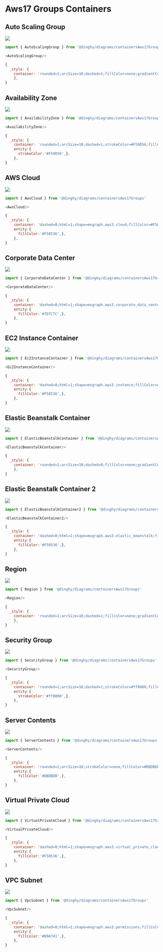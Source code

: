 
# Aws17 Groups Containers


## Auto Scaling Group

<Tabs>
  <TabItem value="Preview">

![](./auto-scaling-group.png#drawio)

  </TabItem>
  <TabItem value="Usage">
    
```js
import { AutoScalingGroup } from '@dinghy/diagrams/containersAws17Groups'

<AutoScalingGroup/>
```

  </TabItem>
  <TabItem value="Definition">
    
```js
{
  _style: {
    container: 'rounded=1;arcSize=10;dashed=1;fillColor=none;gradientColor=none;dashPattern=8 3 1 3;strokeWidth=2;',
    },
}
```

  </TabItem>
</Tabs>


## Availability Zone

<Tabs>
  <TabItem value="Preview">

![](./availability-zone.png#drawio)

  </TabItem>
  <TabItem value="Usage">
    
```js
import { AvailabilityZone } from '@dinghy/diagrams/containersAws17Groups'

<AvailabilityZone/>
```

  </TabItem>
  <TabItem value="Definition">
    
```js
{
  _style: {
    container: 'rounded=1;arcSize=10;dashed=1;strokeColor=#F59D56;fillColor=none;gradientColor=none;dashPattern=8 4;strokeWidth=2;',
    entity:{
      strokeColor:'#F59D56',},
    },
}
```

  </TabItem>
</Tabs>


## AWS Cloud

<Tabs>
  <TabItem value="Preview">

![](./aws-cloud.png#drawio)

  </TabItem>
  <TabItem value="Usage">
    
```js
import { AwsCloud } from '@dinghy/diagrams/containersAws17Groups'

<AwsCloud/>
```

  </TabItem>
  <TabItem value="Definition">
    
```js
{
  _style: {
    container: 'dashed=0;html=1;shape=mxgraph.aws3.cloud;fillColor=#F58536;gradientColor=none;dashed=0;',
    entity:{
      fillColor:'#F58536',},
    },
}
```

  </TabItem>
</Tabs>


## Corporate Data Center

<Tabs>
  <TabItem value="Preview">

![](./corporate-data-center.png#drawio)

  </TabItem>
  <TabItem value="Usage">
    
```js
import { CorporateDataCenter } from '@dinghy/diagrams/containersAws17Groups'

<CorporateDataCenter/>
```

  </TabItem>
  <TabItem value="Definition">
    
```js
{
  _style: {
    container: 'dashed=0;html=1;shape=mxgraph.aws3.corporate_data_center;fillColor=#7D7C7C;gradientColor=none;dashed=0;',
    entity:{
      fillColor:'#7D7C7C',},
    },
}
```

  </TabItem>
</Tabs>


## EC2 Instance Container

<Tabs>
  <TabItem value="Preview">

![](./ec2-instance-container.png#drawio)

  </TabItem>
  <TabItem value="Usage">
    
```js
import { Ec2InstanceContainer } from '@dinghy/diagrams/containersAws17Groups'

<Ec2InstanceContainer/>
```

  </TabItem>
  <TabItem value="Definition">
    
```js
{
  _style: {
    container: 'dashed=0;html=1;shape=mxgraph.aws3.instance;fillColor=#F58536;gradientColor=none;dashed=0;',
    entity:{
      fillColor:'#F58536',},
    },
}
```

  </TabItem>
</Tabs>


## Elastic Beanstalk Container

<Tabs>
  <TabItem value="Preview">

![](./elastic-beanstalk-container.png#drawio)

  </TabItem>
  <TabItem value="Usage">
    
```js
import { ElasticBeanstalkContainer } from '@dinghy/diagrams/containersAws17Groups'

<ElasticBeanstalkContainer/>
```

  </TabItem>
  <TabItem value="Definition">
    
```js
{
  _style: {
    container: 'rounded=1;arcSize=10;dashed=0;fillColor=none;gradientColor=none;strokeWidth=2;',
    },
}
```

  </TabItem>
</Tabs>


## Elastic Beanstalk Container 2

<Tabs>
  <TabItem value="Preview">

![](./elastic-beanstalk-container-2.png#drawio)

  </TabItem>
  <TabItem value="Usage">
    
```js
import { ElasticBeanstalkContainer2 } from '@dinghy/diagrams/containersAws17Groups'

<ElasticBeanstalkContainer2/>
```

  </TabItem>
  <TabItem value="Definition">
    
```js
{
  _style: {
    container: 'dashed=0;html=1;shape=mxgraph.aws3.elastic_beanstalk;fillColor=#F58536;gradientColor=none;dashed=0;',
    entity:{
      fillColor:'#F58536',},
    },
}
```

  </TabItem>
</Tabs>


## Region

<Tabs>
  <TabItem value="Preview">

![](./region.png#drawio)

  </TabItem>
  <TabItem value="Usage">
    
```js
import { Region } from '@dinghy/diagrams/containersAws17Groups'

<Region/>
```

  </TabItem>
  <TabItem value="Definition">
    
```js
{
  _style: {
    container: 'rounded=1;arcSize=10;dashed=1;fillColor=none;gradientColor=none;dashPattern=1 1;strokeWidth=2;',
    },
}
```

  </TabItem>
</Tabs>


## Security Group

<Tabs>
  <TabItem value="Preview">

![](./security-group.png#drawio)

  </TabItem>
  <TabItem value="Usage">
    
```js
import { SecurityGroup } from '@dinghy/diagrams/containersAws17Groups'

<SecurityGroup/>
```

  </TabItem>
  <TabItem value="Definition">
    
```js
{
  _style: {
    container: 'rounded=1;arcSize=10;dashed=1;strokeColor=#ff0000;fillColor=none;gradientColor=none;dashPattern=8 4;strokeWidth=2;',
    entity:{
      strokeColor:'#ff0000',},
    },
}
```

  </TabItem>
</Tabs>


## Server Contents

<Tabs>
  <TabItem value="Preview">

![](./server-contents.png#drawio)

  </TabItem>
  <TabItem value="Usage">
    
```js
import { ServerContents } from '@dinghy/diagrams/containersAws17Groups'

<ServerContents/>
```

  </TabItem>
  <TabItem value="Definition">
    
```js
{
  _style: {
    container: 'rounded=1;arcSize=10;strokeColor=none;fillColor=#DBDBDB;gradientColor=none;',
    entity:{
      fillColor:'#DBDBDB',},
    },
}
```

  </TabItem>
</Tabs>


## Virtual Private Cloud

<Tabs>
  <TabItem value="Preview">

![](./virtual-private-cloud.png#drawio)

  </TabItem>
  <TabItem value="Usage">
    
```js
import { VirtualPrivateCloud } from '@dinghy/diagrams/containersAws17Groups'

<VirtualPrivateCloud/>
```

  </TabItem>
  <TabItem value="Definition">
    
```js
{
  _style: {
    container: 'dashed=0;html=1;shape=mxgraph.aws3.virtual_private_cloud;fillColor=#F58536;gradientColor=none;dashed=0;',
    entity:{
      fillColor:'#F58536',},
    },
}
```

  </TabItem>
</Tabs>


## VPC Subnet

<Tabs>
  <TabItem value="Preview">

![](./vpc-subnet.png#drawio)

  </TabItem>
  <TabItem value="Usage">
    
```js
import { VpcSubnet } from '@dinghy/diagrams/containersAws17Groups'

<VpcSubnet/>
```

  </TabItem>
  <TabItem value="Definition">
    
```js
{
  _style: {
    container: 'dashed=0;html=1;shape=mxgraph.aws3.permissions;fillColor=#D9A741;gradientColor=none;dashed=0;',
    entity:{
      fillColor:'#D9A741',},
    },
}
```

  </TabItem>
</Tabs>

